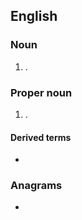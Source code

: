 ==English==

===Noun===
{{en-noun}}

# {{l|en|business system analyst|Business system analyst}}.

===Proper noun===
{{en-proper noun}}

# {{lb|en|Scouting}} {{w|Boy Scouts of America}}.

====Derived terms====
* {{l|en|BSAer}}

===Anagrams===
* {{anagrams|en|ABS|ABs|Abs|B.A.S.|BAS|BAs|SAB|SBA|Sab.|abs|abs-|abs.|bas|sab}}